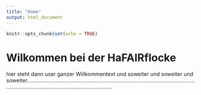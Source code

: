 ```yaml
---
title: "Home"
output: html_document
---
```


```r
knitr::opts_chunk$set(echo = TRUE)
```


# Wilkommen bei der HaFAIRflocke

hier steht dann user ganzer Wiilkommentext und soweiter und soweiter und soweiter.....................................................................................................................................................................................
